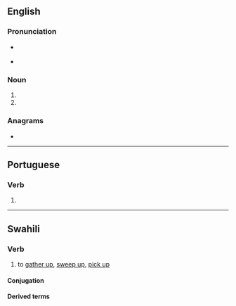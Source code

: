 {{also|Zoa}}
==English==

===Pronunciation===
* {{a|RP}} {{IPA|en|/zəʊ.ə/}}
* {{a|GenAm}} {{IPA|en|/zoʊ.ə/}}

===Noun===
{{head|en|noun form}}

# {{plural of|en|zoon}}
# {{plural of|en|zoön}}

===Anagrams===
* {{anagrams|en|a=aoz|AZO|azo|azo-}}

----

==Portuguese==

===Verb===
{{head|pt|verb form}}

# {{pt-verb-form-of|zoar}}

----

==Swahili==

===Verb===
{{sw-verb}}

# to [[gather up]], [[sweep up]], [[pick up]]

====Conjugation====
{{sw-conj}}

====Derived terms====
{{sw-der|pass|appl|stat}}